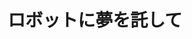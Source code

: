 ﻿---
title: "ロボットに夢を託して"
category: "その他"
vol: "40"
interviewee: "小俣 透 "
url: ""
tags: []
pdf: "40-2.pdf"
facephoto: ""
career: ""
preface: "生物のように多機能なロボットを目指し、それを実現する独自の構造を持つロボットの設計・製作、それに伴うセンサの研究等を行う。"
---
